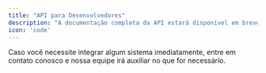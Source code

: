 ```yaml
---
title: "API para Desenvolvedores"
description: "A documentação completa da API estará disponível em breve! "
icon: 'code'
---
```


<Note>
  Caso você necessite integrar algum sistema imediatamente, entre em contato conosco e nossa equipe irá auxiliar no que for necessário.
</Note>
